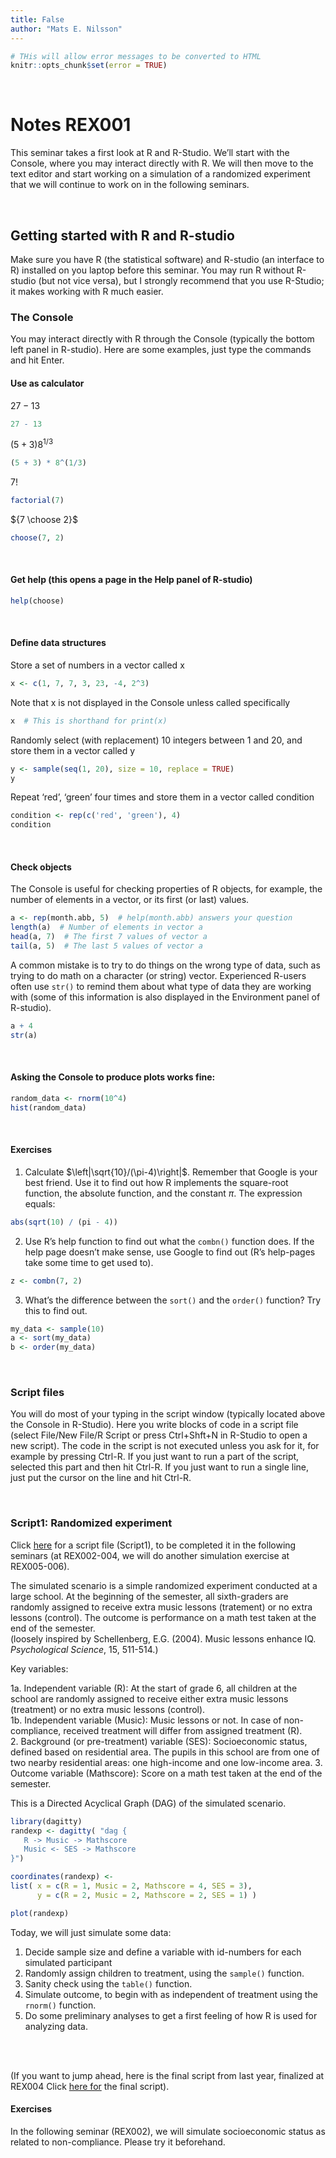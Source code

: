 ---
title: False
author: "Mats E. Nilsson"
---

```{r setup, cache = FALSE, echo = FALSE}
# THis will allow error messages to be converted to HTML
knitr::opts_chunk$set(error = TRUE)
```
\  
\


# Notes REX001
This seminar takes a first look at R and R-Studio. We'll
start with the Console, where you may interact directly with R. We will then
move to the text editor and start working on a simulation of a randomized experiment 
that we will continue to work on in the following seminars. 

\  

## Getting started with R and R-studio
Make sure you have R (the statistical software) and R-studio (an interface
to R) installed on you laptop before this seminar. You may run R without R-studio
(but not vice versa), but I strongly recommend that you use R-Studio; it makes 
working with R much easier.

### The Console
You may interact directly with R through the Console (typically the 
bottom left panel in R-studio). Here are some examples, just type the commands 
and hit Enter.

#### Use as calculator
$27 - 13$
```{r}
27 - 13
```

$(5+3)8^{1/3}$ 
```{r}
(5 + 3) * 8^(1/3)
```

$7!$ 
```{r}
factorial(7)
```

${7 \choose 2}$
```{r}
choose(7, 2)
```

\  

#### Get help (this opens a page in the Help panel of R-studio) 
```{r, eval = FALSE}
help(choose)
```

\  

#### Define data structures
Store a set of numbers in a vector called x
```{r}
x <- c(1, 7, 7, 3, 23, -4, 2^3)
```

Note that x is not displayed in the Console unless called specifically
```{r}
x  # This is shorthand for print(x)
```

Randomly select (with replacement) 10 integers 
between 1 and 20, and store them in a vector called y
```{r}
y <- sample(seq(1, 20), size = 10, replace = TRUE)
y
```

Repeat 'red', 'green' four times and store them in a vector called condition
```{r}
condition <- rep(c('red', 'green'), 4)
condition
``` 

\  

#### Check objects
The Console is useful for checking properties of R objects, for example, the 
number of elements in a vector, or its first (or last) values.
```{r}
a <- rep(month.abb, 5)  # help(month.abb) answers your question
length(a)  # Number of elements in vector a
head(a, 7)  # The first 7 values of vector a
tail(a, 5)  # The last 5 values of vector a
```

A common mistake is to try to do things on the wrong type of data, such as
trying to do math on a character (or string) vector.
Experienced R-users often use `str()` to remind them about what
type of data they are working with (some of this information is also displayed in
the Environment panel of R-studio). 
```{r}
a + 4
str(a)
```


\  

#### Asking the Console to produce plots works fine:
```{r}
random_data <- rnorm(10^4)
hist(random_data)
```

\  

#### Exercises 
1. Calculate $\left|\sqrt{10}/(\pi-4)\right|$. Remember that 
Google is your best friend. Use it to find out how R implements the 
square-root function, the absolute function, and the constant $\pi$.
The expression equals:
```{r, echo = FALSE}
abs(sqrt(10) / (pi - 4))
```
2. Use R's help function to find out what the `combn()` function does. If the help 
page doesn't make sense, use Google to find out (R's help-pages take some
time to get used to).
```{r}
z <- combn(7, 2)
```
3. What's the difference between the `sort()` and the `order()` function?
Try this to find out.
```{r}
my_data <- sample(10)
a <- sort(my_data)
b <- order(my_data)
```

\  

### Script files
You will do most of your typing in the script window (typically located above
the Console in R-Studio). Here you write blocks of code in a script file
(select File/New File/R Script or press Ctrl+Shft+N in  R-Studio to open a new 
script). The code in the script is not executed unless you ask for it, 
for example by pressing Ctrl-R. If you just want to run a part of the script, 
selected this part and then hit Ctrl-R. If you just want to run a single line, 
just put the cursor on the line and hit Ctrl-R. 

\  

### Script1: Randomized experiment
Click
<a href="script1_1.R" target="_blank">here</a>
for a script file (Script1), to be completed it in the following seminars (at REX002-004, we will do another simulation exercise at REX005-006).  

The simulated scenario is a simple randomized experiment conducted at a large 
school. At the beginning of the semester, all sixth-graders are randomly 
assigned to receive extra music lessons (tratement) or no extra lessons (control). 
The outcome is performance on a math test taken at the end of the semester.  
(loosely inspired by Schellenberg, E.G. (2004). Music lessons enhance IQ. 
*Psychological Science*, 15, 511-514.) 

Key variables:

1a. Independent variable (R): At the start of grade 6, all children at the school
are randomly assigned to receive either extra music lessons (treatment) or no extra
music lessons (control).    
1b. Independent variable (Music): Music lessons or not. In case of non-compliance, 
received treatment will differ from assigned treatment (R).    
2. Background (or pre-treatment) variable (SES): Socioeconomic status, defined based 
on residential area. The pupils in this school are from one of two nearby 
residential areas: one high-income and one low-income area. 
3. Outcome variable (Mathscore): Score on a math test taken at the end of the semester.
  
This is a Directed Acyclical Graph (DAG) of the simulated scenario.

```{r echo = FALSE}
library(dagitty)
randexp <- dagitty( "dag {
   R -> Music -> Mathscore
   Music <- SES -> Mathscore
}")

coordinates(randexp) <-
list( x = c(R = 1, Music = 2, Mathscore = 4, SES = 3),
      y = c(R = 2, Music = 2, Mathscore = 2, SES = 1) )

plot(randexp)
```

Today, we will just simulate some data:

1. Decide sample size and define a variable with id-numbers for each 
simulated participant
2. Randomly assign children to treatment, using the `sample()` function. 
3. Sanity check using the `table()` function.
4. Simulate outcome, to begin with as independent of treatment using the `rnorm()` function.
5. Do some preliminary analyses to get a first feeling of how R is used for analyzing data.

<br>
<br>

(If you want to jump ahead, here is the final script from last year, finalized at REX004 
Click
<a href="script1a_last_year_fin.R" target="_blank">here for</a> the final script). 



#### Exercises
In the following seminar (REX002), we will simulate socioeconomic status as related 
to non-compliance. Please try it beforehand. 

  



